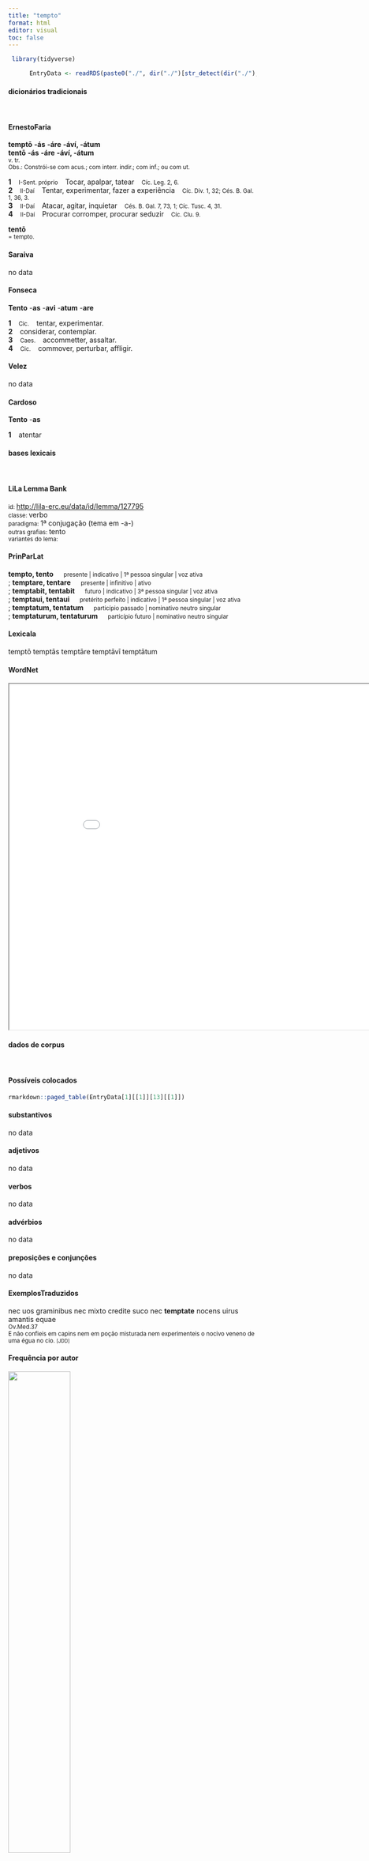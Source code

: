 ```yaml
---
title: "tempto"
format: html
editor: visual
toc: false
---
```



```r
 library(tidyverse) 

      EntryData <- readRDS(paste0("./", dir("./")[str_detect(dir("./"), "_xx116-101-109-112-116-111xx_.rds")]))

```


#### dicionários tradicionais

&emsp;




::: panel-tabset

#### ErnestoFaria

<b>temptō</b> <b>-ás</b> <b>-áre</b> <b>-áví, -átum</b> <br> <b>tentō</b> <b>-ás</b> <b>-áre</b> <b>-áví, -átum</b> <br> <small>v. tr.</small> <br> <small>Obs.: Constrói-se com acus.; com interr. indir.; com inf.; ou com ut.</small>   <p> <b>1</b> &ensp; <small>I-Sent. próprio</small> &ensp; Tocar, apalpar, tatear &ensp; <small>Cíc. Leg. 2, 6.</small> <br> <b>2</b> &ensp; <small>II-Daí</small> &ensp; Tentar, experimentar, fazer a experiência &ensp; <small>Cíc. Div. 1, 32; Cés. B. Gal. 1, 36, 3.</small> <br> <b>3</b> &ensp; <small>II-Daí</small> &ensp; Atacar, agitar, inquietar &ensp; <small>Cés. B. Gal. 7, 73, 1; Cíc. Tusc. 4, 31.</small> <br> <b>4</b> &ensp; <small>II-Daí</small> &ensp; Procurar corromper, procurar seduzir &ensp; <small>Cíc. Clu. 9.</small> </p> 
 <b>tentō</b> <br> <small>= tempto.</small> <br> <small></small>




#### Saraiva

no data




#### Fonseca

<b>Tento</b> -<b>as</b> -<b>avi</b> -<b>atum</b> -<b>are</b>   <p> <b>1</b> &ensp; <small>Cic.</small> &ensp; tentar, experimentar. <br> <b>2</b> &ensp; considerar, contemplar. <br> <b>3</b> &ensp; <small>Caes.</small> &ensp; accommetter, assaltar. <br> <b>4</b> &ensp; <small>Cic.</small> &ensp; commover, perturbar, affligir. </p>




#### Velez

no data




#### Cardoso

<b>Tento</b> -<b>as</b>   <p> <b>1</b> &ensp; atentar </p>


:::



#### bases lexicais

&emsp;






::: panel-tabset

#### LiLa Lemma Bank

<small> id: </small> <a href=' http://lila-erc.eu/data/id/lemma/127795 ' target="_blank"> http://lila-erc.eu/data/id/lemma/127795 </a> <br>
<small> classe: </small> verbo    <br>
<small> paradigma: </small> 1ª conjugação (tema em -a-) <br>
<small> outras grafias: </small> tento <br>
<small> variantes do lema: </small>  <br>





#### PrinParLat

<b> tempto, tento </b>&emsp;<small> presente | indicativo | 1ª pessoa singular | voz ativa </small><br>
; <b> temptare, tentare </b>&emsp;<small> presente | infinitivo | ativo </small><br>
; <b> temptabit, tentabit </b>&emsp;<small> futuro | indicativo | 3ª pessoa singular | voz ativa </small><br>
; <b> temptaui, tentaui </b>&emsp;<small> pretérito perfeito | indicativo | 1ª pessoa singular | voz ativa </small><br>
; <b> temptatum, tentatum </b>&emsp;<small> particípio passado | nominativo neutro singular </small><br>
; <b> temptaturum, tentaturum </b>&emsp;<small> particípio futuro | nominativo neutro singular </small><br>





#### Lexicala

temptō 
 temptās 
 temptāre 
 temptāvī 
 temptātum




#### WordNet

<iframe width='900' height='700' src='Media/Tree__xx116-101-109-112-116-111xx__sem_type_lexemes_pt.html'>

</iframe>


:::



#### dados de corpus

&emsp;




::: panel-tabset

#### Possíveis colocados

```r

rmarkdown::paged_table(EntryData[1][[1]][13][[1]])

```


#### substantivos

no data




#### adjetivos

no data




#### verbos

no data




#### advérbios

no data




#### preposições e conjunções

no data


:::



::: panel-tabset

#### ExemplosTraduzidos

<p> nec uos graminibus nec mixto credite suco nec <b>temptate</b> nocens uirus amantis equae <br> <small> Ov.Med.37 <br> E não confieis em capins nem em poção misturada nem experimenteis o nocivo veneno de uma égua no cio. <small> [JDD] </small> </small> </p>





#### Frequência por autor

![](./Media/barchart__xx116-101-109-112-116-111xx__lemma_BY_author_Frequencies.webp){width=50% fig-alt='This charts plots the frequency of lemma by author_Frequencies. The Suetonius subcorpus registers the highest normalized frequency, with the value of 11.03 and an absolute frequency of 1. The Ovidius subcorpus follows, with a normalized frequency of 6.86 and an absolute frequency of 4. the subcorpus with the least normalized frequency is Tacitus with the normalized value of 0 and an absolute freqeuncy of 0. here are all the values: subcorpus: Caesar ; normalized frequency: 5 ; absolute frequency: 1.88836014804744. subcorpus: Cicero ; normalized frequency: 13 ; absolute frequency: 0.809847748623259. subcorpus: Horatius ; normalized frequency: 4 ; absolute frequency: 3.55208240831187. subcorpus: Ovidius ; normalized frequency: 4 ; absolute frequency: 6.86341798215511. subcorpus: Phaedrus ; normalized frequency: 2 ; absolute frequency: 3.0362835888872. subcorpus: Sallustius ; normalized frequency: 4 ; absolute frequency: 3.71023096187738. subcorpus: Seneca ; normalized frequency: 23 ; absolute frequency: 4.29256639480413. subcorpus: Suetonius ; normalized frequency: 1 ; absolute frequency: 11.0253583241455. subcorpus: Tacitus ; normalized frequency: 0 ; absolute frequency: 0. subcorpus: Vergilius ; normalized frequency: 1 ; absolute frequency: 1.93050193050193. subcorpus: Hieronymus ; normalized frequency: 2 ; absolute frequency: 4.49337227589306'}




#### Frequência por gênero

![](./Media/barchart__xx116-101-109-112-116-111xx__lemma_BY_genre_Frequencies.webp){width=50% fig-alt='This charts plots the frequency of lemma by genre_Frequencies. The Poesia.trágica subcorpus registers the highest normalized frequency, with the value of 6.08 and an absolute frequency of 7. The Poesia.épica subcorpus follows, with a normalized frequency of 1.93 and an absolute frequency of 1. the subcorpus with the least normalized frequency is Prosa.epistolográfica with the normalized value of 0 and an absolute freqeuncy of 0. here are all the values: subcorpus: Prosa.histórica ; normalized frequency: 10 ; absolute frequency: 2.43433384454344. subcorpus: Prosa.filosófica ; normalized frequency: 17 ; absolute frequency: 2.80061283998616. subcorpus: Prosa.oratória ; normalized frequency: 12 ; absolute frequency: 1.15215116223248. subcorpus: Prosa.epistolográfica ; normalized frequency: 0 ; absolute frequency: 0. subcorpus: Poesia.lírica ; normalized frequency: 5 ; absolute frequency: 4.20627576343905. subcorpus: Poesia.didática ; normalized frequency: 5 ; absolute frequency: 4.24124183560947. subcorpus: Poesia.trágica ; normalized frequency: 7 ; absolute frequency: 6.08061153578874. subcorpus: Poesia.épica ; normalized frequency: 1 ; absolute frequency: 1.93050193050193. subcorpus: Prosa.ficcional ; normalized frequency: 2 ; absolute frequency: 4.49337227589306'}




#### Frequência por século

![](./Media/barchart__xx116-101-109-112-116-111xx__lemma_BY_period_Frequencies.webp){width=50% fig-alt='This charts plots the frequency of lemma by period_Frequencies. The IV.d.C. subcorpus registers the highest normalized frequency, with the value of 4.49 and an absolute frequency of 2. The I.d.C. subcorpus follows, with a normalized frequency of 4.28 and an absolute frequency of 28. the subcorpus with the least normalized frequency is I.a.C. with the normalized value of 1.3 and an absolute freqeuncy of 28. here are all the values: subcorpus: I.a.C. ; normalized frequency: 28 ; absolute frequency: 1.3032348149872. subcorpus: I.d.C. ; normalized frequency: 28 ; absolute frequency: 4.28331038702769. subcorpus: II.d.C. ; normalized frequency: 1 ; absolute frequency: 2.61780104712042. subcorpus: IV.d.C. ; normalized frequency: 2 ; absolute frequency: 4.49337227589306'}


:::

